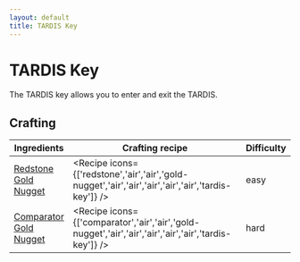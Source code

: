 ```yaml
---
layout: default
title: TARDIS Key
---
```



TARDIS Key
===================

The TARDIS key allows you to enter and exit the TARDIS.

## Crafting

| Ingredients | Crafting recipe | Difficulty |
| ----------- | --------------- | ------------- |
| [Redstone](https://minecraft.wiki/w/Redstone)<br/>[Gold Nugget](https://minecraft.wiki/w/Gold_Nugget) | <Recipe icons={['redstone','air','air','gold-nugget','air','air','air','air','air','tardis-key']} /> | easy |
| [Comparator](https://minecraft.wiki/w/Comparator)<br/>[Gold Nugget](https://minecraft.wiki/w/Gold_Nugget) | <Recipe icons={['comparator','air','air','gold-nugget','air','air','air','air','air','tardis-key']} /> | hard |
